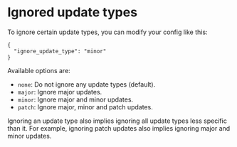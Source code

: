 
# Ignored update types

To ignore certain update types, you can modify your config like this:

```jsonc
{
  "ignore_update_type": "minor"
}
```

Available options are:

- `none`: Do not ignore any update types (default).
- `major`: Ignore major updates.
- `minor`: Ignore major and minor updates.
- `patch`: Ignore major, minor and patch updates.

<Callout emoji="⚠️">
  Ignoring an update type also implies ignoring all update types less specific than it.
  For example, ignoring patch updates also implies ignoring major and minor updates.
</Callout>
